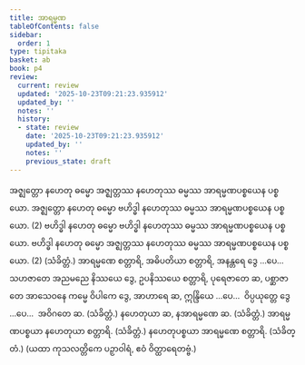 ```yaml
---
title: အာရမ္မဏ
tableOfContents: false
sidebar:
  order: 1
type: tipitaka
basket: ab
book: p4
review:
  current: review
  updated: '2025-10-23T09:21:23.935912'
  updated_by: ''
  notes: ''
  history:
  - state: review
    date: '2025-10-23T09:21:23.935912'
    updated_by: ''
    notes: ''
    previous_state: draft
---
```



<ReviewStatus review={frontmatter.review} showDetails={true} />

<HypothesisAnnotation frontmatter={frontmatter} />

<DynamicBreadcrumb />

<Division number="229" book="p4" e="ch" v="39" p="547">

<Paragraph number="868" book="p4">
အဇ္ဈတ္တော နဟေတု ဓမ္မော အဇ္ဈတ္တဿ နဟေတုဿ ဓမ္မဿ အာရမ္မဏပစ္စယေန ပစ္စယော. အဇ္ဈတ္တော နဟေတု ဓမ္မော ဗဟိဒ္ဓါ နဟေတုဿ ဓမ္မဿ အာရမ္မဏပစ္စယေန ပစ္စယော. (2)
</Paragraph>

<Paragraph number="869" book="p4">
ဗဟိဒ္ဓါ နဟေတု ဓမ္မော ဗဟိဒ္ဓါ နဟေတုဿ ဓမ္မဿ အာရမ္မဏပစ္စယေန ပစ္စယော. ဗဟိဒ္ဓါ နဟေတု ဓမ္မော အဇ္ဈတ္တဿ နဟေတုဿ ဓမ္မဿ အာရမ္မဏပစ္စယေန ပစ္စယော. (2) (သံခိတ္တံ.)
</Paragraph>

</Division>
<Division number="230" book="p4" e="ch" v="39" p="548">

<Paragraph number="870" book="p4">
အာရမ္မဏေ စတ္တာရိ, အဓိပတိယာ စတ္တာရိ, အနန္တရေ ဒွေ …ပေ…  သဟဇာတေ အညမညေ နိဿယေ ဒွေ, ဥပနိဿယေ စတ္တာရိ, ပုရေဇာတေ ဆ, ပစ္ဆာဇာတေ အာသေဝနေ ကမ္မေ ဝိပါကေ ဒွေ, အာဟာရေ ဆ, ဣန္ဒြိယေ …ပေ…  ဝိပ္ပယုတ္တေ ဒွေ …ပေ…  အဝိဂတေ ဆ. (သံခိတ္တံ.)
</Paragraph>

<Paragraph number="871" book="p4">
နဟေတုယာ ဆ, နအာရမ္မဏေ ဆ. (သံခိတ္တံ.)
</Paragraph>

<Paragraph number="872" book="p4">
အာရမ္မဏပစ္စယာ နဟေတုယာ စတ္တာရိ. (သံခိတ္တံ.)
</Paragraph>

<Paragraph number="873" book="p4">
နဟေတုပစ္စယာ အာရမ္မဏေ စတ္တာရိ. (သံခိတ္တံ.)

</Paragraph>
</Division>

<Paragraph number="874" type="center" book="p4">
(ယထာ ကုသလတ္တိကေ ပဉှာဝါရံ, ဧဝံ ဝိတ္ထာရေတဗ္ဗံ.)
</Paragraph>